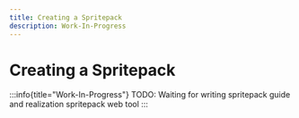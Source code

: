 ```yaml
---
title: Creating a Spritepack
description: Work-In-Progress
---
```


# Creating a Spritepack

:::info{title="Work-In-Progress"}
TODO: Waiting for writing spritepack guide and realization spritepack web tool
:::
